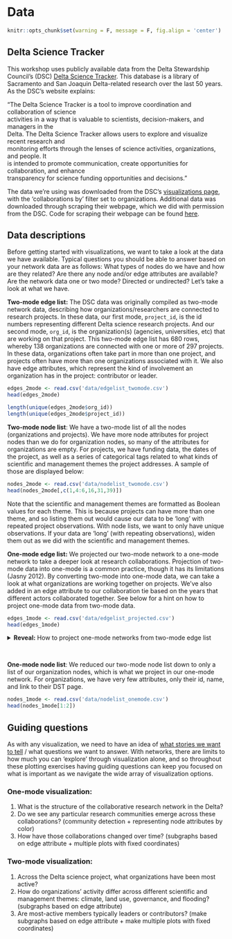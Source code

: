 # Data

```r
knitr::opts_chunk$set(warning = F, message = F, fig.align = 'center')
```

## Delta Science Tracker   

This workshop uses publicly available data from the Delta Stewardship Council's (DSC) [Delta Science Tracker](https://sciencetracker.deltacouncil.ca.gov/). This database is a library of Sacramento and San Joaquin Delta-related research over the last 50 years. As the DSC's website explains:

| "The Delta Science Tracker is a tool to improve coordination and collaboration of science 
| activities in a way that is valuable to scientists, decision-makers, and managers in the
| Delta. The Delta Science Tracker allows users to explore and visualize recent research and 
| monitoring efforts through the lenses of science activities, organizations, and people. It 
| is intended to promote communication, create opportunities for collaboration, and enhance 
| transparency for science funding opportunities and decisions."

The data we're using was downloaded from the DSC's [visualizations page](https://sciencetracker.deltacouncil.ca.gov/visualizations), with the 'collaborations by' filter set to organizations. Additional data was downloaded through scraping their webpage, which we did with permission from the DSC. Code for scraping their webpage can be found [here](https://github.com/ucdavisdatalab/workshop_network_viz/blob/main/scraping_data.R).

## Data descriptions  

Before getting started with visualizations, we want to take a look at the data we have available. Typical questions you should be able to answer based on your network data are as follows: What types of nodes do we have and how are they related? Are there any node and/or edge attributes are available? Are the network data one or two mode? Directed or undirected? Let's take a look at what we have.  

**Two-mode edge list:** The DSC data was originally compiled as two-mode network data, describing how organizations/researchers are connected to research projects. In these data, our first mode, `project_id`, is the id numbers representing different Delta science research projects. And our second mode, `org_id`, is the organization(s) (agencies, universities, etc) that are working on that project. This two-mode edge list has 680 rows, whereby 138 organizations are connected with one or more of 297 projects. In these data, organizations often take part in more than one project, and projects often have more than one organizations associated with it. We also have edge attributes, which represent the kind of involvement an organization has in the project: contributor or leader.  

```r
edges_2mode <- read.csv('data/edgelist_twomode.csv')
head(edges_2mode)
```

```r
length(unique(edges_2mode$org_id))
length(unique(edges_2mode$project_id))
```

**Two-mode node list**: We have a two-mode list of all the nodes (organizations and projects). We have more node attributes for project nodes than we do for organization nodes, so many of the attributes for organizations are empty. For projects, we have funding data, the dates of the project, as well as a series of categorical tags related to what kinds of scientific and management themes the project addresses. A sample of those are displayed below:  

```r
nodes_2mode <- read.csv('data/nodelist_twomode.csv')
head(nodes_2mode[,c(1,4:6,16,31,39)])
```

Note that the scientific and management themes are formatted as Boolean values for each theme. This is because projects can have more than one theme, and so listing them out would cause our data to be 'long' with repeated project observations. With node lists, we want to only have unique observations. If your data are 'long' (with repeating observations), widen them out as we did with the scientific and management themes.  

**One-mode edge list:** We projected our two-mode network to a one-mode network to take a deeper look at research collaborations. Projection of two-mode data into one-mode is a common practice, though it has its limitations (Jasny 2012). By converting two-mode into one-mode data, we can take a look at what organizations are working together on projects. We've also added in an edge attribute to our collaboration tie based on the years that different actors collaborated together. See below for a hint on how to project one-mode data from two-mode data.  

```r
edges_1mode <- read.csv('data/edgelist_projected.csv') 
head(edges_1mode)
```
<details>
<summary>**Reveal:** How to project one-mode networks from two-mode edge list</summary>

```r
# We got our projected data directly from the DST webpage, but generally,
# you can project any bipartite network into a one-mode network using the
# following steps:

# 1. Create count table where organizations are columns (make your mode of
#    interest the 2nd/y argument in the table)
tbl <- table(edges_2mode[c(2,1)])
# 2. Extract column names -- these are mode 1 names (in our case, orgs)
orgids <- colnames(tbl)
# 3. Take the cross-product of the table to get a co-occurence matrix
comat <- crossprod(tbl)
# 4. Assign self-co-occurrences 0
diag(comat) <- 0
#   Check: This should be symmetrical
isSymmetric(comat)
# 5. Make a data frame from the matrix and add ids as the column names
comat <- data.frame(comat)
colnames(comat) <- orgids
#.  Check: This should be square
dim(comat)
# 6. Remove those with no co-occurrence at all
comat <- comat[rowSums(comat, na.rm = T) != 0, 
               colSums(comat, na.rm = T) != 0]
# 7. Make co-occur data frame into matrix object
comat <- as.matrix(comat)
# 8. Create a graph so that it can be converted into a weighted edge list
g <- igraph::graph_from_adjacency_matrix(comat, weighted = T, mode = 'undirected')
el_proj <- igraph::get.data.frame(g)
```
</details>
<br>

**One-mode node list**: We reduced our two-mode node list down to only a list of our organization nodes, which is what we project in our one-mode network. For organizations, we have very few attributes, only their id, name, and link to their DST page. 

```r
nodes_1mode <- read.csv('data/nodelist_onemode.csv')
head(nodes_1mode[1:2])
```


## Guiding questions  

As with any visualization, we need to have an idea of [what stories we want to tell](https://ucdavisdatalab.github.io/workshop_data_viz_principles/before-you-viz-make-a-plan.html) / what questions we want to answer. With networks, there are limits to how much you can 'explore' through visualization alone, and so throughout these plotting exercises having guiding questions can keep you focused on what is important as we navigate the wide array of visualization options.  

### One-mode visualization:  

1. What is the structure of the collaborative research network in the Delta?
2. Do we see any particular research communities emerge across these collaborations? (community detection + representing node attributes by color)
3. How have those collaborations changed over time? (subgraphs based on edge attribute + multiple plots with fixed coordinates)

### Two-mode visualization:  

1. Across the Delta science project, what organizations have been most active?  
2. How do organizations' activity differ across different scientific and management themes: climate, land use, governance, and flooding? (subgraphs based on edge attribute)    
3. Are most-active members typically leaders or contributors? (make subgraphs based on edge attribute + make multiple plots with fixed coordinates)



